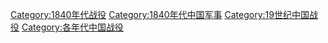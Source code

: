 [[Category:1840年代战役|Category:1840年代战役]]
[[Category:1840年代中国军事|Category:1840年代中国军事]]
[[Category:19世纪中国战役|Category:19世纪中国战役]]
[[Category:各年代中国战役|Category:各年代中国战役]]